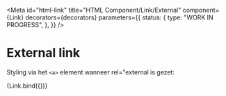 <!-- @license CC0-1.0 -->


<Meta
  id="html-link"
  title="HTML Component/Link/External"
  component={Link}
  decorators={decorators}
  parameters={{
    status: {
      type: "WORK IN PROGRESS",
    },
  }}
/>

# External link

Styling via het `<a>` element wanneer rel="external is gezet:

<Canvas>
  <Story
    name="External"
    args={{
      external: true,
      href: "https://example.com/",
      textContent: "The Quick Brown Fox Jumps Over The Lazy Dog",
    }}
  >
    {Link.bind({})}
  </Story>
</Canvas>
